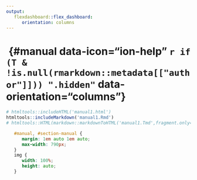 ```yaml
---
output:
   flexdashboard::flex_dashboard:
      orientation: columns
---
```


# &shy; {#manual data-icon="ion-help" `r if (T & !is.null(rmarkdown::metadata[["author"]])) ".hidden"` data-orientation="columns"}

```r
# htmltools::includeHTML('manual1.html')
htmltools::includeMarkdown('manual1.Rmd')
# htmltools::HTML(markdown::markdownToHTML('manual1.Tmd',fragment.only=!TRUE))

```

```css
   #manual, #section-manual {
      margin: 1em auto 1em auto;
      max-width: 790px;
   }
   img {
      width: 100%;
      height: auto;
   }
```
